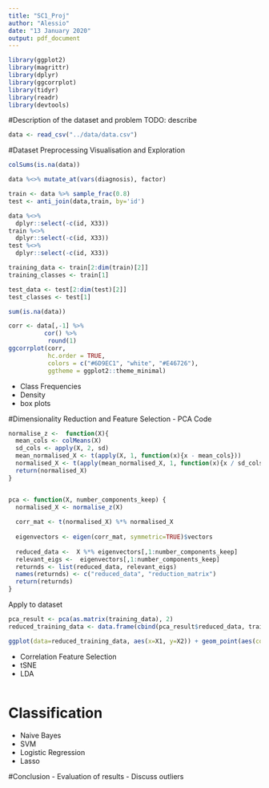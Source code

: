 ```yaml
---
title: "SC1_Proj"
author: "Alessio"
date: "13 January 2020"
output: pdf_document
---
```


```r
library(ggplot2)
library(magrittr)
library(dplyr)
library(ggcorrplot)
library(tidyr)
library(readr)
library(devtools)
```

#Description of the dataset and problem
TODO: describe

```r
data <- read_csv("../data/data.csv")
```

#Dataset Preprocessing Visualisation and Exploration

```r
colSums(is.na(data))
```


```r
data %<>% mutate_at(vars(diagnosis), factor)
```

```r
train <- data %>% sample_frac(0.8)
test <- anti_join(data,train, by='id')
```

```r
data %<>%  
  dplyr::select(-c(id, X33))
train %<>%  
  dplyr::select(-c(id, X33))
test %<>%  
  dplyr::select(-c(id, X33))
```

```r
training_data <- train[2:dim(train)[2]] 
training_classes <- train[1] 

test_data <- test[2:dim(test)[2]] 
test_classes <- test[1] 
```


```r
sum(is.na(data))
```

```r
corr <- data[,-1] %>% 
          cor() %>% 
           round(1)
ggcorrplot(corr,
           hc.order = TRUE,
           colors = c("#6D9EC1", "white", "#E46726"),
           ggtheme = ggplot2::theme_minimal)
```

  - Class Frequencies
  - Density
  - box plots




#Dimensionality Reduction and Feature Selection
  - PCA
Code
```r
normalise_z <-  function(X){
  mean_cols <- colMeans(X)
  sd_cols <- apply(X, 2, sd)
  mean_normalised_X <- t(apply(X, 1, function(x){x - mean_cols}))
  normalised_X <- t(apply(mean_normalised_X, 1, function(x){x / sd_cols}))
  return(normalised_X)
}


pca <- function(X, number_components_keep) {
  normalised_X <- normalise_z(X)
  
  corr_mat <- t(normalised_X) %*% normalised_X
  
  eigenvectors <- eigen(corr_mat, symmetric=TRUE)$vectors
  
  reduced_data <-  X %*% eigenvectors[,1:number_components_keep]
  relevant_eigs <-  eigenvectors[,1:number_components_keep]
  returnds <- list(reduced_data, relevant_eigs)
  names(returnds) <- c("reduced_data", "reduction_matrix")
  return(returnds)
}
``` 

Apply to dataset
```r
pca_result <- pca(as.matrix(training_data), 2)
reduced_training_data <- data.frame(cbind(pca_result$reduced_data, training_classes))

ggplot(data=reduced_training_data, aes(x=X1, y=X2)) + geom_point(aes(colour=diagnosis))
```
  
  
 
 
  
  - Correlation Feature Selection
  - tSNE
  - LDA
```r

```



# Classification
  - Naive Bayes
  - SVM
  - Logistic Regression
  - Lasso

#Conclusion
  - Evaluation of results
  - Discuss outliers